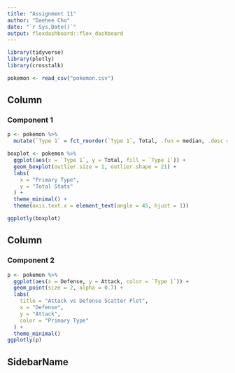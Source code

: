 ```yaml
---
title: "Assignment 11"
author: "Daehee Cho"
date: "`r Sys.Date()`"
output: flexdashboard::flex_dashboard
---
```


```r
library(tidyverse)
library(plotly)
library(crosstalk)
```

```r
pokemon <- read_csv("pokemon.csv")
```

Column
-------------------------------------

### Component 1

```r
p <- pokemon %>%
  mutate(`Type 1` = fct_reorder(`Type 1`, Total, .fun = median, .desc = TRUE))

boxplot <- pokemon %>%
  ggplot(aes(x = `Type 1`, y = Total, fill = `Type 1`)) +
  geom_boxplot(outlier.size = 1, outlier.shape = 21) +
  labs(
    x = "Primary Type",
    y = "Total Stats"
  ) +
  theme_minimal() +
  theme(axis.text.x = element_text(angle = 45, hjust = 1))

ggplotly(boxplot)
```

Column
-------------------------------------

### Component 2

```r
p <- pokemon %>%
  ggplot(aes(x = Defense, y = Attack, color = `Type 1`)) +
  geom_point(size = 2, alpha = 0.7) +
  labs(
    title = "Attack vs Defense Scatter Plot",
    x = "Defense",
    y = "Attack",
    color = "Primary Type"
  ) +
  theme_minimal()
ggplotly(p)
```

SidebarName {.sidebar}
----------------------





